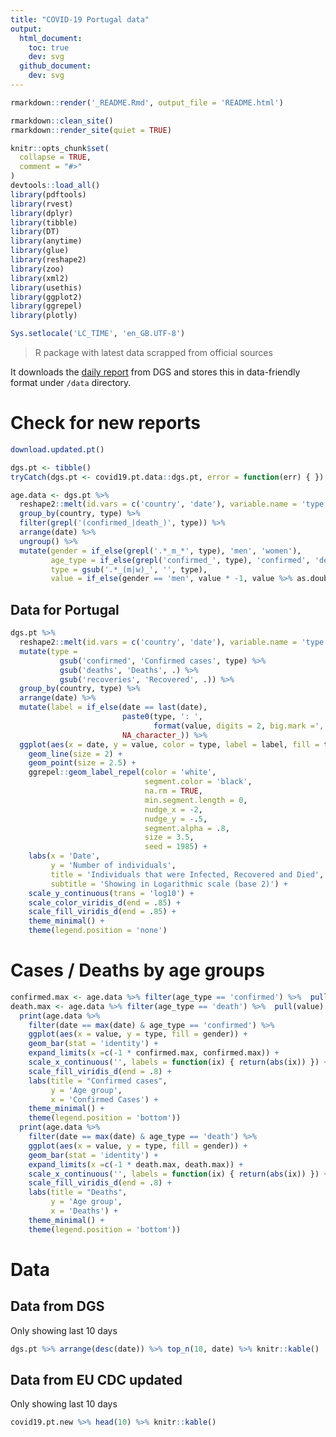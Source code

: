 ```yaml
---
title: "COVID-19 Portugal data"
output: 
  html_document:
    toc: true
    dev: svg
  github_document:
    dev: svg
---
```


```r
rmarkdown::render('_README.Rmd', output_file = 'README.html')
```

```r
rmarkdown::clean_site()
rmarkdown::render_site(quiet = TRUE)
```


```r
knitr::opts_chunk$set(
  collapse = TRUE,
  comment = "#>"
)
devtools::load_all()
library(pdftools)
library(rvest)
library(dplyr)
library(tibble)
library(DT)
library(anytime)
library(glue)
library(reshape2)
library(zoo)
library(xml2)
library(usethis)
library(ggplot2)
library(ggrepel)
library(plotly)

Sys.setlocale('LC_TIME', 'en_GB.UTF-8')
```

> R package with latest data scrapped from official sources

It downloads the [daily report](https://covid19.min-saude.pt/relatorio-de-situacao/) from DGS and stores this in data-friendly format under `/data` directory.

# Check for new reports

```r
download.updated.pt()
```

```r
dgs.pt <- tibble()
tryCatch(dgs.pt <- covid19.pt.data::dgs.pt, error = function(err) { })
```

```r
age.data <- dgs.pt %>% 
  reshape2::melt(id.vars = c('country', 'date'), variable.name = 'type') %>% 
  group_by(country, type) %>% 
  filter(grepl('(confirmed_|death_)', type)) %>% 
  arrange(date) %>% 
  ungroup() %>% 
  mutate(gender = if_else(grepl('.*_m_*', type), 'men', 'women'),
         age_type = if_else(grepl('confirmed_', type), 'confirmed', 'death'),
         type = gsub('.*_(m|w)_', '', type),
         value = if_else(gender == 'men', value * -1, value %>% as.double))
```

## Data for Portugal

```r
dgs.pt %>% 
  reshape2::melt(id.vars = c('country', 'date'), variable.name = 'type', measure.vars = c('tests', 'deaths', 'confirmed', 'hospitalized', 'in.icu', 'recovered')) %>% 
  mutate(type = 
           gsub('confirmed', 'Confirmed cases', type) %>% 
           gsub('deaths', 'Deaths', .) %>% 
           gsub('recoveries', 'Recovered', .)) %>% 
  group_by(country, type) %>% 
  arrange(date) %>% 
  mutate(label = if_else(date == last(date), 
                         paste0(type, ': ', 
                                format(value, digits = 2, big.mark =',', trim = FALSE)), 
                         NA_character_)) %>% 
  ggplot(aes(x = date, y = value, color = type, label = label, fill = type)) +
    geom_line(size = 2) + 
    geom_point(size = 2.5) +
    ggrepel::geom_label_repel(color = 'white', 
                              segment.color = 'black', 
                              na.rm = TRUE, 
                              min.segment.length = 0, 
                              nudge_x = -2,
                              nudge_y = -.5,
                              segment.alpha = .8,
                              size = 3.5,
                              seed = 1985) +
    labs(x = 'Date', 
         y = 'Number of individuals',
         title = 'Individuals that were Infected, Recovered and Died',
         subtitle = 'Showing in Logarithmic scale (base 2)') +
    scale_y_continuous(trans = 'log10') +
    scale_color_viridis_d(end = .85) +
    scale_fill_viridis_d(end = .85) +
    theme_minimal() +
    theme(legend.position = 'none')
```

# Cases / Deaths by age groups {.tabset .tabset-fade .tabset-pills}

```r
confirmed.max <- age.data %>% filter(age_type == 'confirmed') %>%  pull(value) %>% max
death.max <- age.data %>% filter(age_type == 'death') %>%  pull(value) %>% max
  print(age.data %>% 
    filter(date == max(date) & age_type == 'confirmed') %>%
    ggplot(aes(x = value, y = type, fill = gender)) +
    geom_bar(stat = 'identity') + 
    expand_limits(x =c(-1 * confirmed.max, confirmed.max)) +
    scale_x_continuous('', labels = function(ix) { return(abs(ix)) }) +
    scale_fill_viridis_d(end = .8) + 
    labs(title = "Confirmed cases",
         y = 'Age group',
         x = 'Confirmed Cases') +
    theme_minimal() + 
    theme(legend.position = 'bottom'))
  print(age.data %>% 
    filter(date == max(date) & age_type == 'death') %>%
    ggplot(aes(x = value, y = type, fill = gender)) +
    geom_bar(stat = 'identity') + 
    expand_limits(x =c(-1 * death.max, death.max)) +
    scale_x_continuous('', labels = function(ix) { return(abs(ix)) }) +
    scale_fill_viridis_d(end = .8) + 
    labs(title = "Deaths",
         y = 'Age group',
         x = 'Deaths') +
    theme_minimal() + 
    theme(legend.position = 'bottom'))
```

# Data {.tabset .tabset-fade .tabset-pills}

## Data from DGS

Only showing last 10 days

```r
dgs.pt %>% arrange(desc(date)) %>% top_n(10, date) %>% knitr::kable()
```

## Data from EU CDC updated

Only showing last 10 days

```r
covid19.pt.new %>% head(10) %>% knitr::kable()
```




